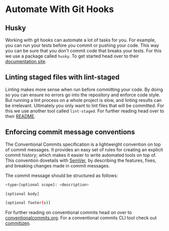 # Automate With Git Hooks

## Husky

Working with git hooks can automate a lot of tasks for you. For example, you can run your tests before you commit or pushing your code. This way you can be sure that you don't commit code that breaks your tests. For this we use a package called `husky`. To get started head over to their [documentation site](https://typicode.github.io/husky/get-started.html).

## Linting staged files with lint-staged

Linting makes more sense when run before committing your code. By doing so you can ensure no errors go into the repository and enforce code style. But running a lint process on a whole project is slow, and linting results can be irrelevant. Ultimately you only want to lint files that will be committed. For this we use another tool called `lint-staged`. For further reading head over to their [README](https://github.com/lint-staged/lint-staged).

## Enforcing commit message conventions

The Conventional Commits specification is a lightweight convention on top of commit messages. It provides an easy set of rules for creating an explicit commit history; which makes it easier to write automated tools on top of. This convention dovetails with [SemVer](https://semver.org/), by describing the features, fixes, and breaking changes made in commit messages.

The commit message should be structured as follows:

```bash
<type>[optional scope]: <description>

[optional body]

[optional footer(s)]
```

For further reading on conventional commits head on over to [conventionalcommits.org](https://www.conventionalcommits.org/en/v1.0.0/). For a conventional commits CLI tool check out [commitizen](https://commitizen-tools.github.io/commitizen/).
